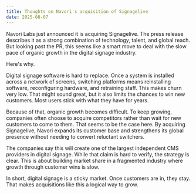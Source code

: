 ```yaml
---
title: Thoughts on Navori's acquisition of Signagelive
date: 2025-08-07
---
```

Navori Labs just announced it is acquiring Signagelive. The press release describes it as a strong combination of technology, talent, and global reach. But looking past the PR, this seems like a smart move to deal with the slow pace of organic growth in the digital signage industry.

Here's why.

Digital signage software is hard to replace. Once a system is installed across a network of screens, switching platforms means reinstalling software, reconfiguring hardware, and retraining staff. This makes churn very low. That might sound great, but it also limits the chances to win new customers. Most users stick with what they have for years.

Because of that, organic growth becomes difficult. To keep growing, companies often choose to acquire competitors rather than wait for new customers to come to them. That seems to be the case here. By acquiring Signagelive, Navori expands its customer base and strengthens its global presence without needing to convert reluctant switchers.

The companies say this will create one of the largest independent CMS providers in digital signage. While that claim is hard to verify, the strategy is clear. This is about building market share in a fragmented industry where growth through customer wins is slow.

In short, digital signage is a sticky market. Once customers are in, they stay. That makes acquisitions like this a logical way to grow.
